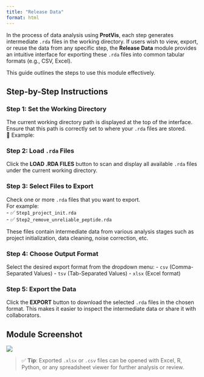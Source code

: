 ---
title: "Release Data"
format: html
---

In the process of data analysis using **ProtVis**, each step generates intermediate `.rda` files in the working directory. If users wish to view, export, or reuse the data from any specific step, the **Release Data** module provides an intuitive interface for exporting these `.rda` files into common tabular formats (e.g., CSV, Excel).

This guide outlines the steps to use this module effectively.

## Step-by-Step Instructions

### **Step 1**: Set the Working Directory  
The current working directory path is displayed at the top of the interface. Ensure that this path is correctly set to where your `.rda` files are stored.  
📌 Example:  

### **Step 2**: Load `.rda` Files  
Click the **LOAD .RDA FILES** button to scan and display all available `.rda` files under the current working directory.

### **Step 3**: Select Files to Export  
Check one or more `.rda` files that you want to export.  
For example:  
- ✅ `Step1_project_init.rda`  
- ✅ `Step2_remove_unreliable_peptide.rda`

These files contain intermediate data from various analysis stages such as project initialization, data cleaning, noise correction, etc.

### **Step 4**: Choose Output Format  
Select the desired export format from the dropdown menu:
- `csv` (Comma-Separated Values)
- `tsv` (Tab-Separated Values)
- `xlsx` (Excel format)

### **Step 5**: Export the Data  
Click the **EXPORT** button to download the selected `.rda` files in the chosen format. This makes it easier to inspect the intermediate data or share it with collaborators.

## Module Screenshot

![](https://pic1.imgdb.cn/item/68c813acc5157e1a8807cb04.png)

> ✅ **Tip**: Exported `.xlsx` or `.csv` files can be opened with Excel, R, Python, or any spreadsheet viewer for further analysis or review.

